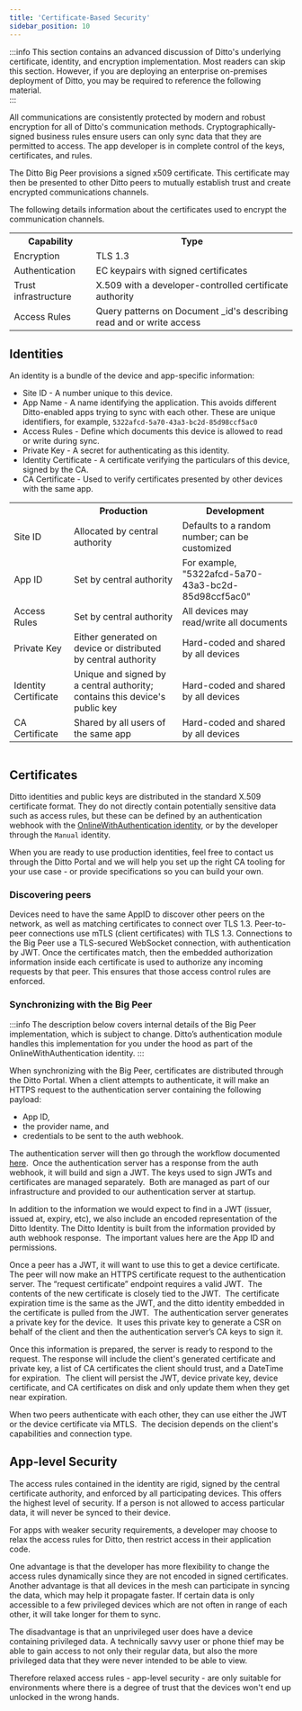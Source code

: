 ```yaml
---
title: 'Certificate-Based Security'
sidebar_position: 10
---
```



:::info
This section contains an advanced discussion of Ditto's underlying certificate, identity, and
encryption implementation. Most readers can skip this section.  However, if you are deploying an enterprise
on-premises deployment of Ditto, you may be required to reference the following
material.  
:::

All communications are consistently protected by modern and robust encryption
for all of Ditto's communication methods. Cryptographically-signed business
rules ensure users can only sync data that they are permitted to access. The app
developer is in complete control of the keys, certificates, and rules.

The Ditto Big Peer provisions a signed x509 certificate. This certificate may
then be presented to other Ditto peers to mutually establish trust and create
encrypted communications channels. 
 
The following details information about the certificates used to encrypt the
communication channels.

<table>
<tr>
  <th>Capability</th>
  <th>Type</th>
</tr>

<tr>
  <td>Encryption</td>
  <td>TLS 1.3</td>
</tr>

<tr>
  <td>Authentication</td>
  <td>EC keypairs with signed certificates</td>
</tr>

<tr>
  <td>Trust infrastructure</td>
  <td>X.509 with a developer-controlled certificate authority</td>
</tr>

<tr>
  <td>Access Rules</td>
  <td>
    Query patterns on Document _id's describing read and or write access
  </td>
</tr>

</table>

## Identities

An identity is a bundle of the device and app-specific information:

* Site ID - A number unique to this device.
* App Name - A name identifying the application. This avoids different Ditto-enabled apps trying to sync with each other. These are unique identifiers, for example, `5322afcd-5a70-43a3-bc2d-85d98ccf5ac0`
* Access Rules - Define which documents this device is allowed to read or write during sync.
* Private Key - A secret for authenticating as this identity.
* Identity Certificate - A certificate verifying the particulars of this device, signed by the CA.
* CA Certificate - Used to verify certificates presented by other devices with the same app.

<table>
  <tr>
    <th></th>
    <th>Production</th>
    <th>Development</th>
  </tr>

  <tr>
    <td>Site ID</td>
    <td>Allocated by central authority</td>
    <td>Defaults to a random number; can be customized</td>
  </tr>

  <tr>
    <td>App ID</td>
    <td>Set by central authority</td>
    <td>For example, "5322afcd-5a70-43a3-bc2d-85d98ccf5ac0"</td>
  </tr>

  <tr>
    <td>Access Rules</td>
    <td>Set by central authority</td>
    <td>All devices may read/write all documents</td>
  </tr>

  <tr>
    <td>Private Key</td>
    <td>Either generated on device or distributed by central authority</td>
    <td>Hard-coded and shared by all devices</td>
  </tr>

  <tr>
    <td>Identity Certificate</td>
    <td>
      Unique and signed by a central authority; contains this device's public key
    </td>
    <td>Hard-coded and shared by all devices</td>
  </tr>

  <tr>
    <td>CA Certificate</td>
    <td>Shared by all users of the same app</td>
    <td>Hard-coded and shared by all devices</td>
  </tr>

  <table></table>
</table>


## Certificates

Ditto identities and public keys are distributed in the standard X.509
certificate format. They do not directly contain potentially sensitive data such as access rules,
but these can be defined by an authentication webhook with the 
[OnlineWithAuthentication identity](../security/designing-permissions), or by the
developer through the `Manual` identity.
 
When you are ready to use production identities, feel free to contact
us through the Ditto Portal and we will help you set up the right CA
tooling for your use case - or provide specifications so you can build your own.


### Discovering peers

Devices need to have the same AppID to discover other peers on the network, as
well as matching certificates to connect over TLS 1.3. Peer-to-peer connections use mTLS (client certificates) with TLS 1.3. Connections to the Big Peer use a TLS-secured WebSocket connection, with authentication by JWT. Once the certificates match,
then the embedded authorization information inside each certificate is used to
authorize any incoming requests by that peer. This ensures that those access
control rules are enforced. 
 
### Synchronizing with the Big Peer

:::info
The description below covers internal details of the Big Peer implementation,
which is subject to change.  Ditto’s authentication module handles this
implementation for you under the hood as part of the OnlineWithAuthentication
identity. 
:::

When synchronizing with the Big Peer, certificates are distributed through the
Ditto Portal. When a client attempts to authenticate, it will make an HTTPS request to the authentication server containing the following payload:

- App ID,
- the provider name, and
- credentials to be sent to the auth webhook.

The authentication server will then go through the workflow documented
[here](../security/online-with-authentication).  Once the authentication
server has a response from the auth webhook, it will build and sign a JWT. The keys used to sign JWTs and certificates are managed
separately.  Both are managed as part of our infrastructure and provided to our
authentication server at startup.

In addition to the information we would expect to find in a JWT (issuer, issued at,
expiry, etc), we also include an encoded representation of the Ditto Identity.
The Ditto Identity is built from the information provided by auth webhook
response.  The important values here are the App ID and permissions.

Once a peer has a JWT, it will want to use this to get a device certificate.  The
peer will now make an HTTPS certificate request to the authentication server.
The “request certificate” endpoint requires a valid JWT.  The contents of the
new certificate is closely tied to the JWT.  The certificate expiration time is the same as the JWT, and the ditto identity embedded in the
certificate is pulled from the JWT.  The authentication server generates a
private key for the device.  It uses this private key to generate a CSR on
behalf of the client and then the authentication server’s CA keys to sign it.

Once this information is prepared, the server is ready to respond to the request.
The response will include the client's generated certificate and private key, a list of CA certificates the client should trust, and a DateTime for
expiration.  The client will persist the JWT, device private key, device
certificate, and CA certificates on disk and only update them when they get near
expiration.

When two peers authenticate with each other, they can use either
the JWT or the device certificate via MTLS.  The decision depends on the client's
capabilities and connection type.

## App-level Security

The access rules contained in the identity are rigid, signed by the central
certificate authority, and enforced by all participating devices. This offers
the highest level of security. If a person is not allowed to access particular
data, it will never be synced to their device.

For apps with weaker security requirements, a developer may choose to relax the
access rules for Ditto, then restrict access in their application code.

One advantage is that the developer has more flexibility to change the access
rules dynamically since they are not encoded in signed certificates. Another
advantage is that all devices in the mesh can participate in syncing the data,
which may help it propagate faster. If certain data is only accessible to a few
privileged devices which are not often in range of each other, it will take
longer for them to sync.

The disadvantage is that an unprivileged user does have a device containing
privileged data. A technically savvy user or phone thief may be able to gain
access to not only their regular data, but also the more privileged data that
they were never intended to be able to view.

Therefore relaxed access rules - app-level security - are only suitable for
environments where there is a degree of trust that the devices won't end up
unlocked in the wrong hands.

  
